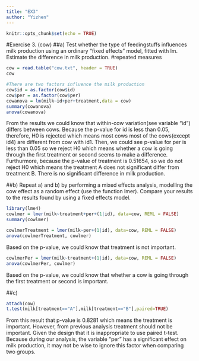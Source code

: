 ```yaml
---
title: "EX3"
author: "Yizhen"
---
```

```r
knitr::opts_chunk$set(echo = TRUE)
```
#Exercise 3. (cow)
##a) Test whether the type of feedingstuffs influences milk production using an ordinary “fixed effects” model, fitted with lm. Estimate the difference in milk production.
#repeated measures
```r
cow = read.table("cow.txt", header = TRUE)
cow
```

```r
#There are two factors influence the milk production
cow$id = as.factor(cow$id)
cow$per = as.factor(cow$per)
cowanova = lm(milk~id+per+treatment,data = cow)
summary(cowanova)
anova(cowanova)
``` 

From the results we could know that within-cow variation(see variable "id") differs between cows. Because the p-value for id is less than 0.05, therefore, H0 is rejected which means most cows most of the cows(except id4) are different from cow with id1. 
Then, we could see p-value for per is less than 0.05 so we reject H0 which means whether a cow is going through the first treatment or second seems to make a difference.
Furthurmore, because the p-value of treatment is 0.51654, so we do not reject H0 which means the treatment A does not significant differ from treatment B. There is no significant difference in milk production.

##b) Repeat a) and b) by performing a mixed effects analysis, modelling the cow effect as a random effect (use the function lmer). Compare your results to the results found by using a fixed effects model.
```r
library(lme4)
cowlmer = lmer(milk~treatment+per+(1|id), data=cow, REML = FALSE)
summary(cowlmer)
```

```r
cowlmerTreatment = lmer(milk~per+(1|id), data=cow, REML = FALSE)
anova(cowlmerTreatment, cowlmer)
```
Based on the p-value, we could know that treatment is not important. 

```r
cowlmerPer = lmer(milk~treatment+(1|id), data=cow, REML = FALSE)
anova(cowlmerPer, cowlmer)
```
Based on the p-value, we could know that whether a cow is going through the first treatment or second is important. 

##c)
```r
attach(cow)
t.test(milk[treatment=="A"],milk[treatment=="B"],paired=TRUE)
```
From this result that p-value is 0.8281 which means the treatment is important. However, from previous analysis treatment should not be important. Given the design that it is inappropriate to use paired t-test. Because during our analysis, the variable "per" has a significant effect on milk production, it may not be wise to ignore this factor when comparing two groups. 